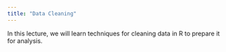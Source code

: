 ```yaml
---
title: "Data Cleaning"
---
```


In this lecture, we will learn techniques for cleaning data in R to prepare it for analysis.
